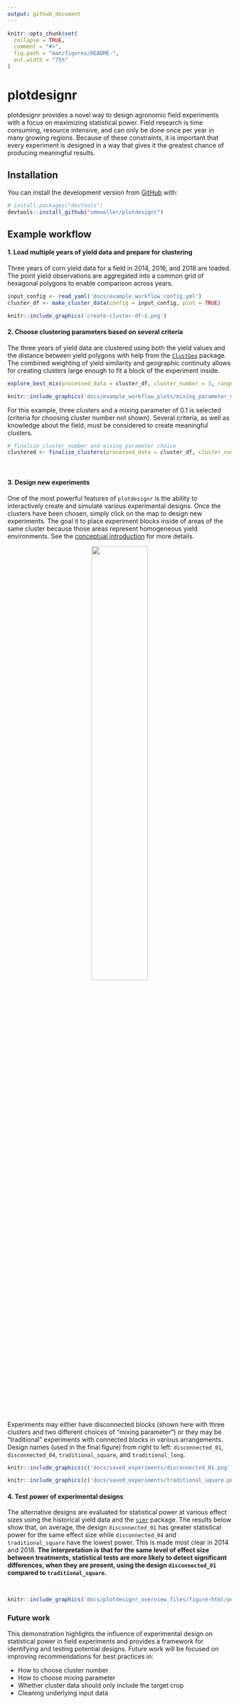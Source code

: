 ```yaml
---
output: github_document
---
```


<!-- README.md is generated from README.Rmd. Please edit that file -->

```r
knitr::opts_chunk$set(
  collapse = TRUE,
  comment = "#>",
  fig.path = "man/figures/README-",
  out.width = "75%"
)
```

# plotdesignr

<!-- badges: start -->
<!-- badges: end -->

plotdesignr provides a novel way to design agronomic field experiments with a focus on maximizing statistical power. Field research is time consuming, resource intensive, and can only be done once per year in many growing regions. Because of these constraints, it is important that every experiment is designed in a way that gives it the greatest chance of producing meaningful results.

## Installation

<!-- You can install the released version of plotdesignr from [CRAN](https://CRAN.R-project.org) with: -->

<!-- ``` r -->
<!-- install.packages("plotdesignr") -->
<!-- ``` -->

You can install the development version from [GitHub](https://github.com/) with:

``` r
# install.packages("devtools")
devtools::install_github("smmueller/plotdesignr")
```
## Example workflow

#### 1. Load multiple years of yield data and prepare for clustering
Three years of corn yield data for a field in 2014, 2016, and 2018 are loaded. The point yield observations are aggregated into a common grid of hexagonal polygons to enable comparison across years.

```r
input_config <- read_yaml('docs/example_workflow_config.yml')
cluster_df <- make_cluster_data(config = input_config, plot = TRUE)
```

```r
knitr::include_graphics('create-cluster-df-1.png')
```


#### 2. Choose clustering parameters based on several criteria
The three years of yield data are clustered using both the yield values and the distance between yield polygons with help from the [`ClustGeo`](https://arxiv.org/pdf/1707.03897.pdf) package. The combined weighting of yield similarity and geographic continuity allows for creating clusters large enough to fit a block of the experiment inside. 

```r
explore_best_mix(processed_data = cluster_df, cluster_number = 3, range = seq(0, 0.5, 0.1), plot = TRUE, output_path = input_config$output_path)
```
```r
knitr::include_graphics('docs/example_workflow_plots/mixing_parameter_map_3_clusters.png')
```

For this example, three clusters and a mixing parameter of 0.1 is selected (criteria for choosing cluster number not shown). Several criteria, as well as knowledge about the field, must be considered to create meaningful clusters.

```r
# finalize cluster number and mixing parameter choice
clustered <- finalize_clusters(processed_data = cluster_df, cluster_number = 3, mixing_parameter = 0.1)
```

<br>

#### 3. Design new experiments 
One of the most powerful features of `plotdesignr` is the ability to interactively create and simulate various experimental designs. Once the clusters have been chosen, simply click on the map to design new experiments. The goal it to place experiment blocks inside of areas of the same cluster because those areas represent homogeneous yield environments. See the [conceptual introduction](https://rpubs.com/smmueller/plotdesignr-introduction) for more details.

<center>

![](docs/saved_experiments/out.gif){width=50%}

</center>

Experiments may either have disconnected blocks (shown here with three clusters and two different choices of "mixing parameter") or they may be "traditional" experiments with connected blocks in various arrangements. Design names (used in the final figure) from right to left: `disconnected_01`, `disconnected_04`, `traditional_square`, and `traditional_long`.

```r
knitr::include_graphics(c('docs/saved_experiments/disconnected_01.png', 'docs/saved_experiments/disconnected_04.png'))
```

```r
knitr::include_graphics(c('docs/saved_experiments/traditional_square.png', 'docs/saved_experiments/traditional_long.png'))
```

#### 4. Test power of experimental designs   
The alternative designs are evaluated for statistical power at various effect sizes using the historical yield data and the [`simr`](https://besjournals.onlinelibrary.wiley.com/doi/epdf/10.1111/2041-210X.12504) package. The results below show that, on average, the design `disconnected_01` has greater statistical power for the same effect size while `disconnected_04` and `traditional_square` have the lowest power. This is made most clear in 2014 and 2018. **The interpretation is that for the same level of effect size between treatments, statistical tests are more likely to detect significant differences, when they are present, using the design `disconnected_01` compared to `traditional_square`.** 

<br>

```r
knitr::include_graphics('docs/plotdesignr_overview_files/figure-html/power-plots-1.png')
```

### Future work

This demonstration highlights the influence of experimental design on statistical power in field experiments and provides a framework for identifying and testing potential designs. Future work will be focused on improving recommendations for best practices in:

* How to choose cluster number
* How to choose mixing parameter
* Whether cluster data should only include the target crop
* Cleaning underlying input data
